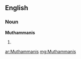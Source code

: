 ==English==

===Noun===
'''Muthammanis'''

# {{plural of|[[Muthammani]]}}

[[ar:Muthammanis]]
[[mg:Muthammanis]]